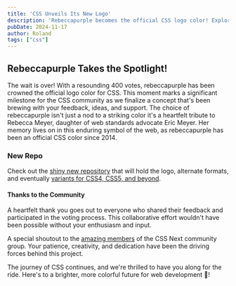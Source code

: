 ```yaml
---
title: 'CSS Unveils Its New Logo'
description: 'Rebeccapurple becomes the official CSS logo color! Explore the new repo for formats and future variants, including CSS4, CSS5, and beyond. 💜'
pubDate: 2024-11-17
author: Roland
tags: ["css"]
---
```



## Rebeccapurple Takes the Spotlight!
The wait is over! With a resounding 400 votes, rebeccapurple has been crowned the official logo color for CSS. This moment marks a significant milestone for the CSS community as we finalize a concept that's been brewing with your feedback, ideas, and support. The choice of rebeccapurple isn't just a nod to a striking color it's a heartfelt tribute to Rebecca Meyer, daughter of web standards advocate Eric Meyer. Her memory lives on in this enduring symbol of the web, as rebeccapurple has been an official CSS color since 2014.

<CSSLogo width="clamp(15rem, 40vw, 30rem)" height="clamp(15rem, 40vw, 30rem)" role="img" aria-labelledby="css-logo-title css-logo-description" />

### New Repo
Check out the [shiny new repository](https://github.com/CSS-Next/logo.css) that will hold the logo, alternate formats, and eventually [variants for CSS4, CSS5, and beyond](https://github.com/CSS-Next/logo.css/issues/11).

#### Thanks to the Community
A heartfelt thank you goes out to everyone who shared their feedback and participated in the voting process. This collaborative effort wouldn't have been possible without your enthusiasm and input.

A special shoutout to the [amazing members](https://github.com/orgs/CSS-Next/people) of the CSS Next community group. Your patience, creativity, and dedication have been the driving forces behind this project.

The journey of CSS continues, and we're thrilled to have you along for the ride. Here's to a brighter, more colorful future for web development 💜!